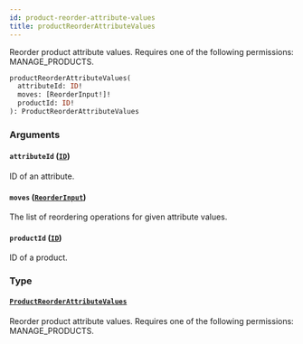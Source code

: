 ```yaml
---
id: product-reorder-attribute-values
title: productReorderAttributeValues
---
```



Reorder product attribute values. Requires one of the following permissions: MANAGE_PRODUCTS.

```graphql
productReorderAttributeValues(
  attributeId: ID!
  moves: [ReorderInput!]!
  productId: ID!
): ProductReorderAttributeValues
```


### Arguments

#### `attributeId` ([`ID`](../../../developer/api-reference/scalars/id))

ID of an attribute.


#### `moves` ([`ReorderInput`](../../../developer/api-reference/inputs/reorder-input))

The list of reordering operations for given attribute values.


#### `productId` ([`ID`](../../../developer/api-reference/scalars/id))

ID of a product.


### Type

#### [`ProductReorderAttributeValues`](../../../developer/api-reference/objects/product-reorder-attribute-values) 

Reorder product attribute values. Requires one of the following permissions: MANAGE_PRODUCTS.




